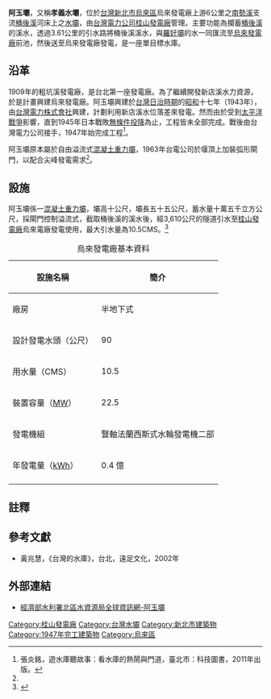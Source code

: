 {{Infobox Dam
| name               = 阿玉壩
| official_name      = 阿玉壩
| image              = Ayu Dam.jpg
| image_size         = 300px
| image_caption      = 阿玉壩
| image_alt          = 
| location_map       = Taiwan
| location_map_width = 
| location_map_text  = 
| lat_d     = 24
| lat_m     = 50
| lat_s     = 59
| lat_NS    = N
| long_d    = 121
| long_m    = 35
| long_s    = 14
| long_EW   = E
| coordinates_type   = type:landmark
| coordinates_display= inline,title
| coordinates_ref    = 
|crosses             = [[桶後溪|桶後溪]]
| spillways          = 4門溢洪道弧形閘門控制溢流堰
| spillway_type      = Gated overflow, service 
| spillway_capacity  = {{convert|1,560|m3/s|cuft/s|abbr=on}}
|reservoir           = 阿玉壩水庫
| country            = {{ROC}}
|locale              = [[新北市|新北市]][[烏來區|烏來區]]孝義里
|constructor         = [[台灣電力公司|台灣電力公司]]
|owner               = [[台灣電力公司|台灣電力公司]] <ref name="新北市現有水庫壩堰">{{cite web|language=zh-tw|url=http://file.wra.gov.tw/public/PDF/27111065071.pdf|title=新北市現有水庫壩堰|author=|publisher=經濟部水利署|date=2011|accessdate=2013-06-21|archive-url=https://web.archive.org/web/20131226090149/http://file.wra.gov.tw/public/PDF/27111065071.pdf|archive-date=2013-12-26|dead-url=yes}}</ref>
|developer           = [[台灣電力株式會社|台灣電力株式會社]]
|maint               = [[台灣電力公司|台灣電力公司]][[桂山發電廠|桂山發電廠]]<ref name="北水局">{{cite web|language=zh-tw|url=http://www.wranb.gov.tw/ct.asp?xItem=1202&ctNode=323&mp=5|title=阿玉壩|author=|publisher=經濟部水利署北區水資源局|date=2008-10-27|accessdate=2013-06-22|archive-url=https://web.archive.org/web/20140116200651/http://www.wranb.gov.tw/ct.asp?xItem=1202&ctNode=323&mp=5|archive-date=2014-01-16|dead-url=yes}}</ref>
| type               = [[混凝土|混凝土]][[重力壩|重力壩]][[攔河堰|攔河堰]]
|length              = {{convert|73|m|ft|0|abbr=off}}<ref name="新北市現有水庫壩堰"/>
|height              = {{convert|17.5|m|ft|0|abbr=off}}<ref name="新北市現有水庫壩堰"/>
|crest_width         = {{convert|4.5|m|ft|0|abbr=off}}
|base_width          = {{convert|24.4|m|ft|0|abbr=off}}
|volume              = 13,920立方公尺
|crest_elevation     = {{convert|221|m|ft|0|abbr=off}}
|began               = 1943年<ref name="北水局"/>
|open                = 1947年<ref name="北水局"/>
|cost                = 不詳<ref name="北水局"/>
|reservoir_capacity  = 10.5萬[[立方公尺|立方公尺]]<ref name="北水局"/>
|active_capacity     = 9萬[[立方公尺|立方公尺]]<ref name="北水局"/>
|reservoir_catchment = 72.8[[平方公里|平方公里]]<ref name="北水局"/>
|reservoir_surface   = 4.1[[公頃|公頃]]<ref name="新北市現有水庫壩堰"/>
|reservoir_elevation = {{convert|210|m|ft|abbr=on}}<ref name="北水局"/>
|bridge_carries      =
|bridge_width        =
|bridge_clearance    =
|bridge_traffic      =
|bridge_toll         = 
|bridge_id           =
|map_cue             =
|map_image_full      =
|map_text            =
|plant_owner         = [[台灣電力公司|台灣電力公司]]
|plant_operator      = [[桂山發電廠|桂山發電廠]]
|plant_commission    = 1945年
|turbines            = 豎軸法蘭西斯式水輪發電機
|hydraulic_head      = 落差90公尺
|installed_capacity  = 22.5 [[MW|MW]]
|max_planned_cap     = 
|capacity_factor     = 
|average_annual_gen  = 0.4億度（烏來電廠）<ref name="北水局"/>
|net_generation      = 
|website             = 
|as_of               = 2013年6月
}}

'''阿玉壩'''，又稱'''孝義水壩'''，位於[[台灣|台灣]][[新北市|新北市]][[烏來區|烏來區]]烏來發電廠上游6公里之[[南勢溪|南勢溪]]支流[[桶後溪|桶後溪]]河床上之[[水壩|水壩]]，由[[台灣電力公司|台灣電力公司]][[桂山發電廠|桂山發電廠]]管理。主要功能為攔蓄[[桶後溪|桶後溪]]的溪水，透過3.61公里的引水路將桶後溪溪水，與[[羅好壩|羅好壩]]的水一同匯流至[[烏來發電廠|烏來發電廠]]前池，然後送至烏來發電廠發電，是一座單目標水庫。

==沿革==
1909年的粗坑溪發電廠，是台北第一座發電廠。為了繼續開發新店溪水力資源，於是計畫興建烏來發電廠。阿玉壩興建於[[台灣日治時期|台灣日治時期]]的[[昭和|昭和]]十七年（1943年），由[[台灣電力株式會社|台灣電力株式會社]]興建，計劃利用新店溪水位落差來發電。然而由於受到[[太平洋戰爭|太平洋戰爭]]影響，直到1945年日本戰敗[[無條件投降|無條件投降]]為止，工程皆未全部完成。戰後由台灣電力公司接手，1947年始完成工程<ref name="張炎銘">張炎銘，遊水庫聽故事：看水庫的熱鬧與門道，臺北市：科技圖書，2011年出版。</ref>。

阿玉壩原本屬於自由溢流式[[混凝土|混凝土]][[重力壩|重力壩]]，1963年台電公司於堰頂上加裝弧形閘門，以配合尖峰發電需求<ref name="張炎銘"/>。

==設施==
阿玉壩係一[[混凝土|混凝土]][[重力壩|重力壩]]，壩高十公尺，壩長五十五公尺，蓄水量十萬五千立方公尺，採閘門控制溢流式，截取桶後溪的溪水後，經3,610公尺的隧道引水至[[桂山發電廠|桂山發電廠]]烏來電廠發電使用，最大引水量為10.5CMS。<ref>{{cite web|language=zh-tw|url=http://www.taipower.com.tw/content/about/..%5C..%5CUpFile%5CPowerDevFile%5Cd236.pdf|title=桂山發電廠簡介|author=|publisher=台灣電力公司|date=|accessdate=2014-01-17|archive-date=2013-12-14|archive-url=https://web.archive.org/web/20131214085719/http://www.taipower.com.tw/content/about/..%5C..%5CUpFile%5CPowerDevFile%5Cd236.pdf|dead-url=yes}}</ref>

{| class="wikitable"
|+ 烏來發電廠基本資料
! 設施名稱 !! 簡介
|-
| 廠房 || 半地下式
|-
| 設計發電水頭（公尺） || 90
|-
| 用水量（CMS） || 10.5
|-
| 裝置容量（[[MW|MW]]） || 22.5
|-
| 發電機組 || 豎軸法蘭西斯式水輪發電機二部
|-
| 年發電量（[[kWh|kWh]]） || 0.4 億
|-
|}

==註釋==
{{reflist}}

==參考文獻==
*黃兆慧，《台灣的水庫》，台北，遠足文化，2002年

==外部連結==
*[https://www.wranb.gov.tw/3452/3475/26147/阿玉壩/ 經濟部水利署北區水資源局全球資訊網-阿玉壩]

{{台灣水庫}}
{{桂山發電廠}}
[[Category:桂山發電廠|Category:桂山發電廠]]
[[Category:台灣水壩|Category:台灣水壩]]
[[Category:新北市建築物|Category:新北市建築物]]
[[Category:1947年完工建築物|Category:1947年完工建築物]]
[[Category:烏來區|Category:烏來區]]